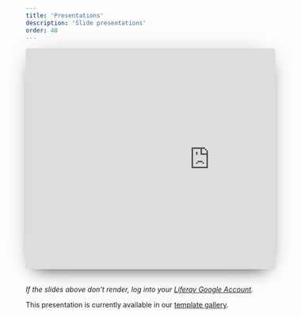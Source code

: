 ```yaml
---
title: 'Presentations'
description: 'Slide presentations'
order: 40
---
```



<div style=" height: 446px; margin-bottom: 2rem; overflow: hidden; margin-left: 0px; max-width: 816px; width: 100%; box-shadow: 0 0.2rem 3rem -1rem rgba(0, 0, 0, 0.3), 0 1rem 2rem -1.25rem rgba(0, 0, 0, 0.8); border-radius: 4px;">
    <iframe src="https://docs.google.com/a/liferay.com/presentation/d/e/2PACX-1vR0sUMw4tjfkGALrRAKOpGMIYHrryjr4ceHPRv5oepbXOi9vkw2WYEn5elhASiXbxI9ltfBSrG0Jjp9/embed?start=false&amp;loop=false&amp;delayms=3000"
        frameborder="0" width="742" height="447" allowfullscreen={true} mozallowfullscreen={true} webkitallowfullscreen={true}></iframe>
</div>

_If the slides above don't render, log into your [Liferay Google Account](https://docs.google.com/presentation/u/0/?ftv=1&tgif=d)._

This presentation is currently available in our [template gallery](https://docs.google.com/presentation/u/0/?ftv=1&tgif=d).

